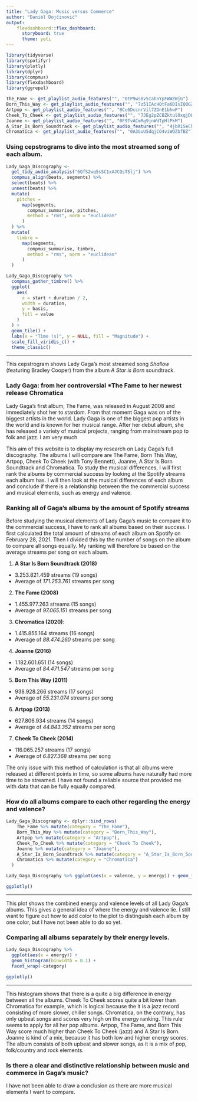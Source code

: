 ```yaml
---
title: "Lady Gaga: Music versus Commerce"
author: "Daniël Dojčinović"
output:
    flexdashboard::flex_dashboard:
      storyboard: true
      theme: yeti
---
```



```r
library(tidyverse)
library(spotifyr)
library(plotly)
library(dplyr)
library(compmus)
library(flexdashboard)
library(ggrepel)

The_Fame <- get_playlist_audio_features("", "0tP9ws8v5IahnYpFWWZWjG")
Born_This_Way <- get_playlist_audio_features("", "7z51IAcHQtFa6DIsIQOGZE")
Artpop <- get_playlist_audio_features("", "0Cu6DccnrVil7ZDnE1bhwP")
Cheek_To_Cheek <- get_playlist_audio_features("", "7JEg2pZCBZktul0xqjDLiQ")
Joanne <- get_playlist_audio_features("", "0F9TvACmRg9jnWdTpHlPkM")
A_Star_Is_Born_Soundtrack <- get_playlist_audio_features("", "4jbR1SeCh5XpitDHxLTlB3")
Chromatica <- get_playlist_audio_features("", "0A3GuU5dqjCO4viWOZbfBZ")
```

### Using **cepstrograms** to dive into the **most streamed song** of each album.
``` r
Lady_Gaga_Discography <-
  get_tidy_audio_analysis("6QfS2wq5sSC1xAJCQsTSlj") %>%
  compmus_align(beats, segments) %>%                     
  select(beats) %>%                                      
  unnest(beats) %>%                                     
  mutate(
    pitches =
      map(segments,
        compmus_summarise, pitches,
        method = "rms", norm = "euclidean"             
      )
  ) %>%
  mutate(
    timbre =
      map(segments,
        compmus_summarise, timbre,
        method = "rms", norm = "euclidean"             
      )
  )

Lady_Gaga_Discography %>%
  compmus_gather_timbre() %>%
  ggplot(
    aes(
      x = start + duration / 2,
      width = duration,
      y = basis,
      fill = value
    )
  ) +
  geom_tile() +
  labs(x = "Time (s)", y = NULL, fill = "Magnitude") +
  scale_fill_viridis_c() +                              
  theme_classic()
```


***
This cepstrogram shows Lady Gaga's most streamed song *Shallow* (featuring Bradley Cooper) from the album *A Star is Born* soundtrack.


### Lady Gaga: from her **controversial** *The Fame to her **newest release** Chromatica
Lady Gaga's first album, The Fame, was released in August 2008 and immediately shot her to stardom. From that moment Gaga was on of the biggest artists in the world. Lady Gaga is one of the biggest pop artists in the world and is known for her musical range. After her debut album, she has released a variety of musical projects, ranging from mainstream pop to folk and jazz. I am very much

This aim of this website is to display my research on Lady Gaga's full discography. The albums I will compare are The Fame, Born This Way, Artpop, Cheek To Cheek (with Tony Bennett), Joanne, A Star Is Born Soundtrack and Chromatica. To study the musical differences, I will first rank the albums by commercial success by looking at the Spotify streams each album has. I will then look at the musical differences of each album and conclude if there is a relationship between the the commercial success and musical elements, such as energy and valence.


### **Ranking** all of Gaga's albums by the **amount of Spotify streams**
Before studying the musical elements of Lady Gaga's music to compare it to the commercial success, I have to rank all albums based on their success. I first calculated the total amount of streams of each album on Spotify on February 28, 2021. Then I divided this by the number of songs on the album to compare all songs equally. My ranking will therefore be based on the average streams per song on each album.


1. **A Star Is Born Soundtrack (2018)**
- 3.253.821.459 streams (19 songs)
- Average of *171.253.761* streams per song

2. **The Fame (2008)**
- 1.455.977.263 streams (15 songs)
- Average of *97.065.151* streams per song

3. **Chromatica (2020)**:
- 1.415.855.164 streams (16 songs)
- Average of *88.474.260* streams per song

4. **Joanne (2016)**
- 1.182.601.651 (14 songs)
- Average of *84.471.547* streams per song

5. **Born This Way (2011)**
- 938.928.266 streams (17 songs)
- Average of *55.231.074* streams per song

6. **Artpop (2013)**
- 627.806.934 streams (14 songs)
- Average of *44.843.352* streams per song

7. **Cheek To Cheek (2014)**
- 116.065.257 streams (17 songs)
- Average of *6.827.368* streams per song

The only issue with this method of calculation is that all albums were released at different points in time, so some albums have naturally had more time to be streamed. I have not found a reliable source that provided me with data that can be fully equally compared.


### How do all albums compare to each other regarding the **energy** and **valence**?

```r
Lady_Gaga_Discography <- dplyr::bind_rows(
    The_Fame %>% mutate(category = "The_Fame"),
    Born_This_Way %>% mutate(category = "Born_This_Way"),
    Artpop %>% mutate(category = "Artpop"),
    Cheek_To_Cheek %>% mutate(category = "Cheek To Cheek"),
    Joanne %>% mutate(category = "Joanne"),
    A_Star_Is_Born_Soundtrack %>% mutate(category = "A_Star_Is_Born_Soundtrack"),
    Chromatica %>% mutate(category = "Chromatica")
  )

Lady_Gaga_Discography %>% ggplot(aes(x = valence, y = energy)) + geom_jitter() + geom_smooth()

ggplotly()

```

***
This plot shows the combined energy and valence levels of all Lady Gaga's albums. This gives a general idea of where the energy and valence lie. I still want to figure out how to add color to the plot to distinguish each album by one color, but I have not been able to do so yet.


### Comparing all albums separately by their **energy levels**.

```r
Lady_Gaga_Discography %>%
  ggplot(aes(x = energy)) +
  geom_histogram(binwidth = 0.1) +
  facet_wrap(~category)

ggplotly()
```

***
This histogram shows that there is a quite a big difference in energy between all the albums. Cheek To Cheek scores quite a bit lower than Chromatica for example, which is logical because the it is a jazz record consisting of more slower, chiller songs. Chromatica, on the contrary, has only upbeat songs and scores very high on the energy ranking. This rule seems to apply for all her pop albums. Artpop, The Fame, and Born This Way score much higher than Cheek To Cheek (jazz) and A Star Is Born. Joanne is kind of a mix, because it has both low and higher energy scores. The album consists of both upbeat and slower songs, as it is a mix of pop, folk/country and rock elements.


### Is there a clear and distinctive **relationship** between **music and commerce** in Gaga's music?
I have not been able to draw a conclusion as there are more musical elements I want to compare.
